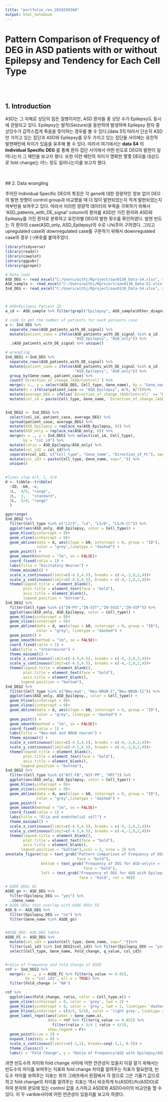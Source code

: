 ---
title: "portfolio_rev_2018250168"
output: html_notebook
---

# Pattern Comparison of Frequency of DEG in ASD patients with or without Epilepsy and Tendency for Each Cell Type
<br/><br/>

## 1. Introduction

ASD는 그 자체로 상당히 힘든 질병이지만, ASD 환자들 중 상당 수가 Epilepsy도 동시에 관찰되고 있다. Epilepsy는 발작(Seizure)을 동반하여 발생하며 Epilepsy 환자 중 상당수가 갑작스럽게 죽음을 맞이하는 경우를 볼 수 있다.[data S1] 따라서 단순히 ASD만 가지고 있는 집단과 ASD와 Epilepsy를 모두 가지고 있는 집단들 사이에는 유전적 발현패턴에 차이가 있음을 유추해 볼 수 있다. 따라서 여기에서는 __data S4__ 의 __Individual Specific DEG__ 를 통해 환자 집단 사이에서 어떤 빈도로 DEG의 발현이 일어나는지 그 패턴을 보고자 했다. 또한 이런 패턴의 차이가 명확한 몇몇 DEG를 대상으로 fold change는 어느 정도 일어나는지를 보고자 했다. 

<br/><br/>
## 2. Data wrangling

주어진 Individual Specific DEG의 특징은 각 gene에 대한 정량적인 정보 없이 DEG의 발현 방향이 control group과 비교했을 때 더 많이 발현되었는지 적게 발현되었는지 여부만을 보여주고 있다. 따라서 이러한 정량적 데이터의 부족을 극복하기 위해서 'ASD_patients_with_DE_signal' column의 환자를 ASD만 가진 환자와 ASD와 Epilepsy를 가진 환자로 분류하고 유전자별 DEG의 발현 횟수를 확인하였다. 발현 빈도는 각 환자의 case(ASD_only, ASD_Epilepsy)의 수로 나눠주어 구하였다. 그리고 upregulated case와 downregulated case를 구분하기 위해서 downregulated case의 경우 (-)부호를 붙여주었다. 

```{r}
library(tidyverse)
library(readxl)
library(cowplot)
library(ggpubr)
library(ggrepel)

# Data load
ASD_DEG <- read_excel("C:/Users/withj/Rproject/aav8130_Data-S4.xlsx", sheet = 1)
ASD_sample <- read_excel("C:/Users/withj/Rproject/aav8130_Data-S1.xlsx", sheet = 1)
Ind_DEG <- read_excel("C:/Users/withj/Rproject/aav8130_Data-S4.xlsx", sheet = 4)



# ASD+Epilepsy Patient ID
a_id <- ASD_sample %>% filter(grepl("Epilepsy", ASD_sample$Other_diagnoses)) %>% .$Patient_ID

# code to get the number of patients for each patients case  
a <- Ind_DEG %>% 
  separate_rows(ASD_patients_with_DE_signal) %>%
  mutate(patient_case = ifelse(ASD_patients_with_DE_signal %in% a_id  ,
                               "ASD_Epilepsy", "ASD_only")) %>%
  .$ASD_patients_with_DE_signal %>% unique() 

# wrangling
Ind_DEG1 <-Ind_DEG %>% 
  separate_rows(ASD_patients_with_DE_signal) %>%
  mutate(patient_case = ifelse(ASD_patients_with_DE_signal %in% a_id  ,
                               "ASD_Epilepsy", "ASD_only")) %>%
  group_by(Gene_name, patient_case) %>%
  count(`Direction_of_change_(ASD/Control)`) %>%
  merge(x =., y = select(ASD_DEG, Cell_type, Gene_name), by = "Gene_name") %>%
  mutate(n = ifelse(patient_case == "ASD_Epilepsy", n/8, n/7))%>%
  mutate(average_DEG = ifelse(`Direction_of_change_(ASD/Control)` == "DOWN", -n, n)) %>%
  mutate(col_id = paste(Cell_type, Gene_name, `Direction_of_change_(ASD/Control)`, sep="."))


Ind_DEG2 <- Ind_DEG1 %>% 
  select(col_id, patient_case, average_DEG) %>%
  spread(patient_case, average_DEG) %>%
  mutate(ASD_Epilepsy = replace_na(ASD_Epilepsy, 0)) %>%
  mutate(ASD_only = replace_na(ASD_only, 0)) %>%
  merge(x = ., y = Ind_DEG1 %>% select(col_id, Cell_type), 
        by = "col_id") %>%
  mutate(ratio = ASD_Epilepsy/ASD_only) %>%
  mutate(col_id2 = col_id)%>%
  separate(col_id2, c("Cell_type", "Gene_name", "Direction_of_FC"), sep="\\.") %>%
  mutate(col_id3 = paste(Cell_type, Gene_name, sep="_")) %>%
  unique()
  

#lines slop 4/5, 1, 5/4
d <- tibble::tribble(
  ~ID, ~b0, ~c,
  1L,  4/5, "range",
  2L,  1,   "standard",
  3L,  5/4, "range"
  )

ggarrange(
Ind_DEG2 %>%
  filter(Cell_type %in% c("L2/3", "L4", "L5/6", "L5/6-CC")) %>%
  ggplot(aes(ASD_only, ASD_Epilepsy, color = Cell_type)) +
  geom_hline(yintercept = 0)+
  geom_vline(xintercept = 0)+
  geom_abline(data = d, aes(slope = b0, intercept = 0, group = "ID"),
              color = "grey",linetype = "dashed") +
  geom_point() +
  geom_smooth(method = "lm", se = FALSE)+
  coord_fixed(ratio = 1) +
  labs(title = "Excitatory Neuron") +
  theme_minimal() +
  scale_x_continuous(limit=c(-4.5,4.5), breaks = c(-4,-2,0,2,4))+
  scale_y_continuous(limit=c(-4.5,4.5), breaks = c(-4,-2,0,2,4))+
  theme(legend.title = element_blank(),
        plot.title = element_text(face = "bold"),
        axis.title = element_blank(),
        legend.position = "bottom"), 
Ind_DEG2 %>%
  filter(Cell_type %in% c("IN-PV","IN-SST","IN-SV2C","IN-VIP")) %>%
  ggplot(aes(ASD_only, ASD_Epilepsy, color = Cell_type)) +
  geom_hline(yintercept = 0)+
  geom_vline(xintercept = 0)+
  geom_abline(data = d, aes(slope = b0, intercept = 0, group = "ID"),
              color = "grey", linetype = "dashed") +
  geom_point() +
  geom_smooth(method = "lm", se = FALSE)+
  coord_fixed(ratio = 1) +
  labs(title = "Interneuron") +
  theme_minimal() +
  scale_x_continuous(limit=c(-4.5,4.5), breaks = c(-4,-2,0,2,4))+
  scale_y_continuous(limit=c(-4.5,4.5), breaks = c(-4,-2,0,2,4))+
  theme(legend.title = element_blank(),
        plot.title = element_text(face = "bold"),
        axis.title = element_blank(),
       legend.position = "bottom"),
Ind_DEG2 %>%
  filter(Cell_type %in% c("Neu-mat", "Neu-NRGN-I","Neu-NRGN-II")) %>%
  ggplot(aes(ASD_only, ASD_Epilepsy,, color = Cell_type)) +
  geom_hline(yintercept = 0)+
  geom_vline(xintercept = 0)+
  geom_abline(data = d, aes(slope = b0, intercept = 0, group = "ID"),
              color = "grey", linetype = "dashed") +
  geom_point() +
  geom_smooth(method = "lm", se = FALSE)+
  coord_fixed(ratio = 1) +
  labs(title = "Neu-mat and NRGN neuron") +
  theme_minimal() +
  scale_x_continuous(limit=c(-4.5,4.5), breaks = c(-4,-2,0,2,4))+
  scale_y_continuous(limit=c(-4.5,4.5), breaks = c(-4,-2,0,2,4))+
  theme(legend.title = element_blank(),
        plot.title = element_text(face = "bold"), 
        axis.title = element_blank(),
       legend.position = "bottom"), 
Ind_DEG2 %>%
  filter(Cell_type %in% c("AST-FB","AST-PP", "OPC")) %>%
  ggplot(aes(ASD_only, ASD_Epilepsy, color = Cell_type)) +
  geom_hline(yintercept = 0)+
  geom_vline(xintercept = 0)+
  geom_abline(data = d, aes(slope = b0, intercept = 0, group = "ID"),
              color = "grey",linetype = "dashed") +
  geom_point() +
  geom_smooth(method = "lm", se = FALSE)+
  coord_fixed(ratio = 1) +
  labs(title = "Glia and endothelial cell") +
  theme_minimal() +
  scale_x_continuous(limit=c(-4.5,4.5), breaks = c(-4,-2,0,2,4))+
  scale_y_continuous(limit=c(-4.5,4.5), breaks = c(-4,-2,0,2,4))+
  theme(legend.title = element_blank(),
        plot.title = element_text(face = "bold"),
        axis.title = element_blank(),
       legend.position = "bottom"),ncol = 2, nrow = 2) %>%
annotate_figure(top = text_grob("Pattern Comparison of Frequency of DEG in Each Patients Case", 
                                face = "bold"),
                bottom = text_grob("Frequency of DEG for ASD-only(n = 7)", 
                                   face = "bold"),
                left = text_grob("Frequency of DEG for ASD with Epilepsy(n = 8)", 
                                 face = "bold", rot = 90))


```

```{r}
# ASDE DEGs 62
ASDE_gn <- ASD_DEG %>% 
  filter(Epilepsy_DEG == "yes") %>% 
  .$Gene_name
# ASDO DEGs that overlap with ASDE DEGs 55
ASD_O <- ASD_DEG %>% 
  filter(Epilepsy_DEG == "no") %>% 
  filter(Gene_name %in% ASDE_gn) 


#ASDE_DEG: ASD DEG table 
ASDE_FC <- ASD_DEG %>%
  mutate(col_id3 = paste(Cell_type, Gene_name, sep="_"))%>%
  filter(col_id3 %in% Ind_DEG2$col_id3) %>% filter(Epilepsy_DEG == "yes") %>%
  select(Cell_type, Gene_name, Fold_change, q_value, col_id3)


#ratio of frequency and fold change of ASDE
rnf <- Ind_DEG2 %>%
  merge(x = ., y = ASDE_FC %>% filter(q_value <= 0.05), 
         by = "col_id3", all.x = TRUE) %>%
  filter(Fold_change != "NA")  

rnf %>%
  ggplot(aes(Fold_change, ratio, color = Cell_type.x)) +
  geom_vline(xintercept = 0, color = 'grey', lwd = 2) +
  geom_hline(yintercept = 0, color = 'grey', lwd = 2, linetype= 'dashed') +
  geom_hline(yintercept = c(4/5, 5/4), color = 'light grey', linetype = "dashed", lwd= 1) +
  geom_label_repel(aes(label = Gene_name.x), 
                   data = rnf %>% filter(q_value <= 0.025) %>%
                     filter(ratio > 5/4 | ratio < 4/5), 
                   show.legend = F)+
  geom_point(size = 2) +
  expand_limits(y = 0) +
  scale_x_continuous(limits=c(-1,1), breaks=seq(-1,1, 0.5)) +
  theme_classic() +
  labs(x = "Fold Change", y = "Ratio of Frequency(ASE with Epilepsy/ASD only)")
```
과연 빈도수의 차이와 fold change 사이에 어떤 연관성이 있을지
이걸 알기 위해서는 빈도수의 차이를 보여주는 지표와 fold change 차이를 알려주는 지표가 필요한데, 
빈도수 차이를 보여주는 지표는 위의 그래프에서 원점에서 각 점으로 그은 기울기 값으로 하고
fold change의 차이를 알려주는 지표는 역시 비슷하게 fc(ASDE)/fc(ASDO)로 하여 
분자와 분모에 있는 control 값을 소거하고 ASDE와 ASDO사이의 비교만을 할 수 있다. 
이 두 varible사이에 어떤 연관성이 있을지를 보고자 하였다. 

